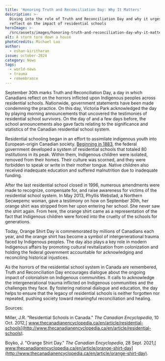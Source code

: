 ```yaml
---
title: 'Honoring Truth and Reconciliation Day: Why It Matters'
description: >-
  Diving into the role of Truth and Reconciliation Day and why it urges us to
  reflect on the impact of residential schools
heroImage: >-
  /src/assets/images/honoring-truth-and-reconciliation-day-why-it-matters/heroImage.jpg
alt: A storm tore down a house
photoCredits: Michael Luo
author:
  - eshan-kiritharan
issue: october-2024
category: News
tags:
  - world-news
  - trauma
  - remembrance
---
```

September 30th marks Truth and Reconciliation Day, a day in which Canadians reflect on the horrors inflicted upon Indigenous peoples across residential schools. Nationwide, government statements have been made condemning the practice. On this day, Victoria Park acknowledged the day by playing morning announcements that uncovered the testimonies of residential school survivors. On the day of and a few days before, the school announcements also gave facts relating to the significance and statistics of the Canadian residential school system.

Residential schooling began in an effort to assimilate indigenous youth into European-origin Canadian society. [Beginning in 1883](https://www.thecanadianencyclopedia.ca/en/article/residential-schools), the federal government developed a system of residential schools that totaled 80 institutions in its peak. Within them, Indigenous children were isolated, removed from their homes. Their culture was scorned, and they were forbidden to speak or write in their mother tongue. Native children also received inadequate education and suffered malnutrition due to inadequate funding.

After the last residential school closed in 1996, numerous amendments were made to recognize, compensate for, and raise awareness for victims of the residential school system. In May 2013, Phyllis Webstad, a Northern Secwepemc woman, gave a testimony on how on September 30th, her orange shirt was stripped from her upon entering her school. She never saw the shirt again. From here, the orange shirt came as a representation of the fact that Indigenous children were forced into the cruelty of the schools for generations.

Today, Orange Shirt Day is commemorated by millions of Canadians each year, and the orange shirt has become a symbol of intergenerational trauma faced by Indigenous peoples. The day also plays a key role in modern Indigenous affairs by promoting cultural revitalization from colonization and holding the federal government accountable for acknowledging and reconciling historical injustices.

As the horrors of the residential school system in Canada are remembered, Truth and Reconciliation Day encourages dialogue about the ongoing impact of colonialism on Indigenous communities. It calls to acknowledge the intergenerational trauma inflicted on Indigenous communities and the challenges they face. By fostering national dialogue and education, the day helps to ensure that the legacy of residential schools is neither forgotten nor repeated, pushing society toward meaningful reconciliation and healing.

Sources:

Miller, J.R. "Residential Schools in Canada." *The Canadian Encyclopedia*, 10 Oct. 2012,[ www.thecanadianencyclopedia.ca/en/article/residential-schools](http://www.thecanadianencyclopedia.ca/en/article/residential-schools).

Boyko, J. "Orange Shirt Day." *The Canadian Encyclopedia*, 28 Sept. 2021,[ www.thecanadianencyclopedia.ca/en/article/orange-shirt-day](http://www.thecanadianencyclopedia.ca/en/article/orange-shirt-day).
